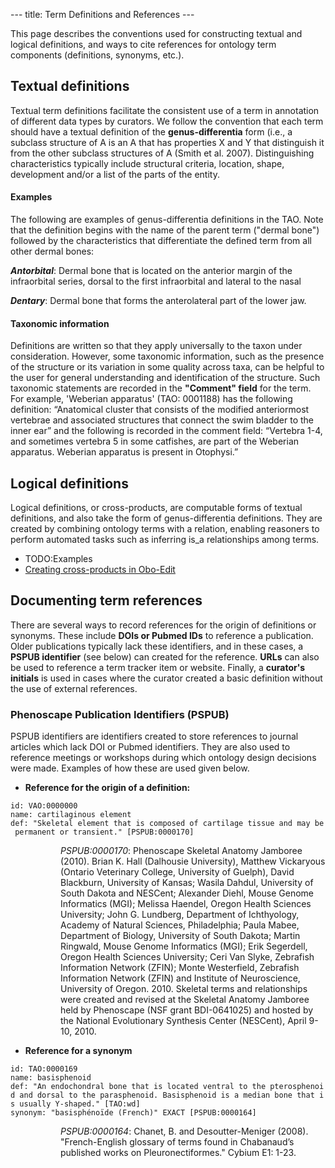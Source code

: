 ---
title: Term Definitions and References
---

This page describes the conventions used for constructing textual and logical definitions, and ways to cite references for ontology term components (definitions, synonyms, etc.).

== Textual definitions ==
Textual term definitions facilitate the consistent use of a term in annotation of different data types by curators. We follow the convention that each term should have a textual definition of the '''genus-differentia''' form (i.e., a subclass structure of A is an A that has properties X and Y that distinguish it from the other subclass structures of A (Smith et al. 2007). Distinguishing characteristics typically include structural criteria, location, shape, development and/or a list of the parts of the entity.

====Examples====
The following are examples of genus-differentia definitions in the TAO. Note that the definition begins with the name of the parent term ("dermal bone") followed by the characteristics that differentiate the defined term from all other dermal bones:

'''''Antorbital''''': Dermal bone that is located on the anterior margin of the infraorbital series, dorsal to the first infraorbital and lateral to the nasal

'''''Dentary''''': Dermal bone that forms the anterolateral part of the lower jaw.

====Taxonomic information====
Definitions are written so that they apply universally to the taxon under consideration.  However, some taxonomic information, such as the presence of the structure or its variation in some quality across taxa, can be helpful to the user for general understanding and identification of the structure. Such taxonomic statements are recorded in the '''"Comment" field''' for the term. For example, 'Weberian apparatus' (TAO: 0001188) has the following definition: “Anatomical cluster that consists of the modified anteriormost vertebrae and associated structures that connect the swim bladder to the inner ear” and the following is recorded in the comment field: “Vertebra 1-4, and sometimes vertebra 5 in some catfishes, are part of the Weberian apparatus. Weberian apparatus is present in Otophysi.”

== Logical definitions ==

Logical definitions, or cross-products, are computable forms of textual definitions, and also take the form of genus-differentia definitions.  They are created by combining ontology terms with a relation, enabling reasoners to perform automated tasks such as inferring is_a relationships among terms.

* TODO:Examples
* [http://oboedit.org/docs/html/Introduction_to_Cross_Products.htm Creating cross-products in Obo-Edit]

== Documenting term references ==

There are several ways to record references for the origin of definitions or synonyms. These include '''DOIs or Pubmed IDs''' to reference a publication. Older publications typically lack these identifiers, and in these cases, a '''PSPUB identifier''' (see below) can created for the reference.  '''URLs''' can also be used to reference a term tracker item or website.  Finally, a '''curator's initials''' is used in cases where the curator created a basic definition without the use of external references.

=== Phenoscape Publication Identifiers (PSPUB)===
PSPUB identifiers are identifiers created to store references to journal articles which lack DOI or Pubmed identifiers. They are also used to reference meetings or workshops during which ontology design decisions were made. Examples of how these are used given below.
* '''Reference for the origin of a definition:'''
 id: VAO:0000000
 name: cartilaginous element
 def: "Skeletal element that is composed of cartilage tissue and may be permanent or transient." [PSPUB:0000170]
:: ''PSPUB:0000170'': Phenoscape Skeletal Anatomy Jamboree (2010). Brian K. Hall (Dalhousie University), Matthew Vickaryous (Ontario Veterinary College, University of Guelph), David Blackburn, University of Kansas; Wasila Dahdul, University of South Dakota and NESCent; Alexander Diehl, Mouse Genome Informatics (MGI); Melissa Haendel, Oregon Health Sciences University; John G. Lundberg, Department of Ichthyology, Academy of Natural Sciences, Philadelphia; Paula Mabee, Department of Biology, University of South Dakota; Martin Ringwald, Mouse Genome Informatics (MGI); Erik Segerdell, Oregon Health Sciences University; Ceri Van Slyke, Zebrafish Information Network (ZFIN); Monte Westerfield, Zebrafish Information Network (ZFIN) and Institute of Neuroscience, University of Oregon. 2010.  Skeletal terms and relationships were created and revised at the Skeletal Anatomy Jamboree held by Phenoscape (NSF grant BDI-0641025) and hosted by the National Evolutionary Synthesis Center (NESCent), April 9-10, 2010.

* '''Reference for a synonym'''
 id: TAO:0000169
 name: basisphenoid
 def: "An endochondral bone that is located ventral to the pterosphenoid and dorsal to the parasphenoid. Basisphenoid is a median bone that is usually Y-shaped." [TAO:wd]
 synonym: "basisphénoïde (French)" EXACT [PSPUB:0000164]
:: ''PSPUB:0000164'': Chanet, B. and Desoutter-Meniger (2008). "French-English glossary of terms found in Chabanaud’s published works on Pleuronectiformes." Cybium E1: 1-23.